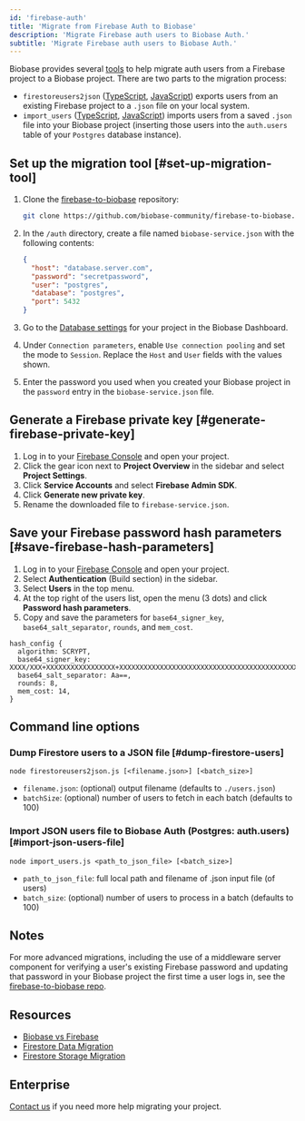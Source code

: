 ```yaml
---
id: 'firebase-auth'
title: 'Migrate from Firebase Auth to Biobase'
description: 'Migrate Firebase auth users to Biobase Auth.'
subtitle: 'Migrate Firebase auth users to Biobase Auth.'
---
```


Biobase provides several [tools](https://github.com/biobase-community/firebase-to-biobase/tree/main/auth) to help migrate auth users from a Firebase project to a Biobase project. There are two parts to the migration process:

- `firestoreusers2json` ([TypeScript](https://github.com/biobase-community/firebase-to-biobase/blob/main/auth/firestoreusers2json.ts), [JavaScript](https://github.com/biobase-community/firebase-to-biobase/blob/main/auth/firestoreusers2json.js)) exports users from an existing Firebase project to a `.json` file on your local system.
- `import_users` ([TypeScript](https://github.com/biobase-community/firebase-to-biobase/blob/main/auth/import_users.ts), [JavaScript](https://github.com/biobase-community/firebase-to-biobase/blob/main/auth/import_users.js)) imports users from a saved `.json` file into your Biobase project (inserting those users into the `auth.users` table of your `Postgres` database instance).

## Set up the migration tool [#set-up-migration-tool]

1. Clone the [firebase-to-biobase](https://github.com/biobase-community/firebase-to-biobase) repository:

   ```bash
   git clone https://github.com/biobase-community/firebase-to-biobase.git
   ```

1. In the `/auth` directory, create a file named `biobase-service.json` with the following contents:

   ```json
   {
     "host": "database.server.com",
     "password": "secretpassword",
     "user": "postgres",
     "database": "postgres",
     "port": 5432
   }
   ```

1. Go to the [Database settings](https://biobase.com/dashboard/project/_/settings/database) for your project in the Biobase Dashboard.
1. Under `Connection parameters`, enable `Use connection pooling` and set the mode to `Session`. Replace the `Host` and `User` fields with the values shown.
1. Enter the password you used when you created your Biobase project in the `password` entry in the `biobase-service.json` file.

## Generate a Firebase private key [#generate-firebase-private-key]

1. Log in to your [Firebase Console](https://console.firebase.google.com/project) and open your project.
1. Click the gear icon next to **Project Overview** in the sidebar and select **Project Settings**.
1. Click **Service Accounts** and select **Firebase Admin SDK**.
1. Click **Generate new private key**.
1. Rename the downloaded file to `firebase-service.json`.

## Save your Firebase password hash parameters [#save-firebase-hash-parameters]

1. Log in to your [Firebase Console](https://console.firebase.google.com/project) and open your project.
1. Select **Authentication** (Build section) in the sidebar.
1. Select **Users** in the top menu.
1. At the top right of the users list, open the menu (3 dots) and click **Password hash parameters**.
1. Copy and save the parameters for `base64_signer_key`, `base64_salt_separator`, `rounds`, and `mem_cost`.

```text Sample
hash_config {
  algorithm: SCRYPT,
  base64_signer_key: XXXX/XXX+XXXXXXXXXXXXXXXXX+XXXXXXXXXXXXXXXXXXXXXXXXXXXXXXXXXXXXXXXXXXXXXXXXXXXXXXXXXXX==,
  base64_salt_separator: Aa==,
  rounds: 8,
  mem_cost: 14,
}
```

## Command line options

### Dump Firestore users to a JSON file [#dump-firestore-users]

`node firestoreusers2json.js [<filename.json>] [<batch_size>]`

- `filename.json`: (optional) output filename (defaults to `./users.json`)
- `batchSize`: (optional) number of users to fetch in each batch (defaults to 100)

### Import JSON users file to Biobase Auth (Postgres: auth.users) [#import-json-users-file]

`node import_users.js <path_to_json_file> [<batch_size>]`

- `path_to_json_file`: full local path and filename of .json input file (of users)
- `batch_size`: (optional) number of users to process in a batch (defaults to 100)

## Notes

For more advanced migrations, including the use of a middleware server component for verifying a user's existing Firebase password and updating that password in your Biobase project the first time a user logs in, see the [firebase-to-biobase repo](https://github.com/biobase-community/firebase-to-biobase/tree/main/auth).

## Resources

- [Biobase vs Firebase](https://biobase.com/alternatives/biobase-vs-firebase)
- [Firestore Data Migration](/docs/guides/migrations/firestore-data)
- [Firestore Storage Migration](/docs/guides/migrations/firebase-storage)

## Enterprise

[Contact us](https://forms.biobase.com/enterprise) if you need more help migrating your project.
